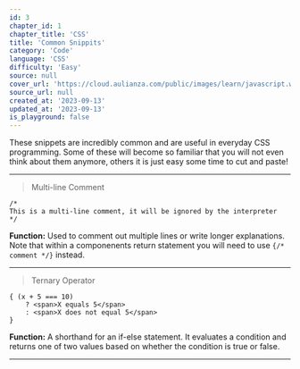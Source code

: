 ```yaml
---
id: 3
chapter_id: 1
chapter_title: 'CSS'
title: 'Common Snippits'
category: 'Code'
language: 'CSS'
difficulty: 'Easy'
source: null
cover_url: 'https://cloud.aulianza.com/public/images/learn/javascript.webp'
source_url: null
created_at: '2023-09-13'
updated_at: '2023-09-13'
is_playground: false
---
```


These snippets are incredibly common and are useful in everyday CSS programming. Some of these will become so familiar that you will not even think about them anymore, others it is just easy some time to cut and paste!

---

> Multi-line Comment
```
/*
This is a multi-line comment, it will be ignored by the interpreter
*/
```
**Function:** Used to comment out multiple lines or write longer explanations. Note that within a componenents return statement you will need to use `{/* comment */}` instead.

---

> Ternary Operator
```
{ (x + 5 === 10)
    ? <span>X equals 5</span>
    : <span>X does not equal 5</span> 
}
```
**Function:** A shorthand for an if-else statement. It evaluates a condition and returns one of two values based on whether the condition is true or false.

---